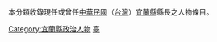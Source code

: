 {{Catnav|頁面分類|人物|職業|縣長}}
{{Catnav|頁面分類|人物|各職業人物|政治人物|縣長}}

{{catmore}}

本分類收錄現任或曾任[[中華民國|中華民國]]（[[台灣|台灣]]）[[宜蘭縣|宜蘭縣]]縣長之人物條目。

[[Category:宜蘭縣政治人物|Category:宜蘭縣政治人物]]
[[Category:中華民國縣長|臺]]